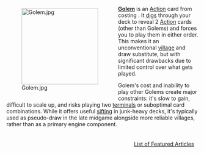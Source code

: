 <div style="float: left; margin: 0.5em 0.9em 0.4em 0;">[[File:Golem.jpg|200px]]</div>

'''[[Golem]]''' is an [[Action]] card from {{Set|Alchemy}} costing {{Cost|4|P}}. It [[dig]]s through your deck to reveal 2 [[Action]] cards (other than Golems) and forces you to play them in either order. This makes it an unconventional [[village (card category)|village]] and draw substitute, but with significant drawbacks due to limited control over what gets played.

Golem's {{Cost||||P}} cost and inability to play other Golems create major constraints: it's slow to gain, difficult to scale up, and risks playing two [[terminal]]s or suboptimal card combinations. While it offers useful [[sifting]] in junk-heavy decks, it's typically used as pseudo-draw in the late midgame alongside more reliable villages, rather than as a primary engine component.

<div style="float: right; margin: 0.5em 0.9em 0.4em 0;">[[List of Featured Articles]]</div>